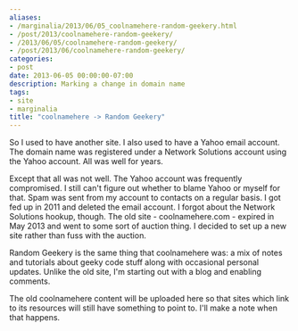 ```yaml
---
aliases:
- /marginalia/2013/06/05_coolnamehere-random-geekery.html
- /post/2013/coolnamehere-random-geekery/
- /2013/06/05/coolnamehere-random-geekery/
- /post/2013/06/coolnamehere-random-geekery/
categories:
- post
date: 2013-06-05 00:00:00-07:00
description: Marking a change in domain name
tags:
- site
- marginalia
title: "coolnamehere -> Random Geekery"
---
```


So I used to have another site.
I also used to have a Yahoo email account.
The domain name was registered under a Network Solutions account using the Yahoo account.
All was well for years.

Except that all was not well.
The Yahoo account was frequently compromised.
I still can't figure out whether to blame Yahoo or myself for that.
Spam was sent from my account to contacts on a regular basis.
I got fed up in 2011 and deleted the email account.
I forgot about the Network Solutions hookup, though.
The old site - coolnamehere.com - expired in May 2013 and went to some sort of auction thing.
I decided to set up a new site rather than fuss with the auction.

Random Geekery is the same thing that coolnamehere was:
a mix of notes and tutorials about geeky code stuff along with occasional personal updates.
Unlike the old site, I'm starting out with a blog and enabling comments.

The old coolnamehere content will be uploaded here so that sites which link to its resources will still have something to point to.
I'll make a note when that happens.
